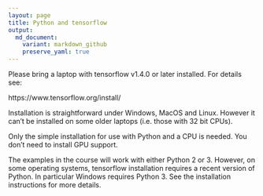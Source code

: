 ```yaml
---
layout: page
title: Python and tensorflow
output:
  md_document:
    variant: markdown_github
    preserve_yaml: true
---
```


Please bring a laptop with tensorflow v1.4.0 or later installed. For details see:

https://www.tensorflow.org/install/

Installation is straightforward under Windows, MacOS and Linux. However it can't be installed on some older laptops (i.e. those with 32 bit CPUs).

Only the simple installation for use with Python and a CPU is needed. You don't need to install GPU support. 

The examples in the course will work with either Python 2 or 3. However, on some operating systems, tensorflow installation requires a recent version of Python. In particular Windows requires Python 3. See the installation instructions for more details.
